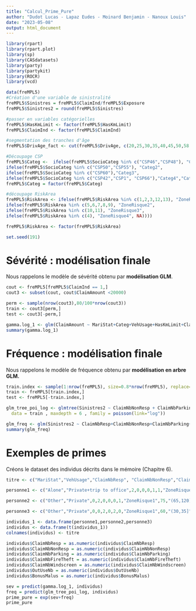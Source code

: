 ```yaml
---
title: "Calcul_Prime_Pure"
author: "Dudot Lucas - Lapaz Eudes - Moinard Benjamin - Nanoux Louis"
date: "2023-05-08"
output: html_document
---
```


```r
library(rpart)
library(rpart.plot)
library(sp)
library(CASdatasets)
library(party)
library(partykit)
library(ROCR)
library(vcd)
```

```r
data(freMPL5)
#Création d'une variable de sinistralité
freMPL5$Sinistres = freMPL5$ClaimInd/freMPL5$Exposure
freMPL5$Sinistres2 = round(freMPL5$Sinistres)

#passer en variables catégorielles
freMPL5$HasKmLimit <- factor(freMPL5$HasKmLimit)
freMPL5$ClaimInd <- factor(freMPL5$ClaimInd)

#segmentation des tranches d'âge
freMPL5$DrivAge_fact <- cut(freMPL5$DrivAge, c(20,25,30,35,40,45,50,58,65,120), include.lowest = TRUE)

#Découpage CSP
freMPL5$Categ <-  ifelse(freMPL5$SocioCateg %in% c("CSP46","CSP48"), "Categ1",
ifelse(freMPL5$SocioCateg %in% c("CSP50","CSP55"), "Categ2",
ifelse(freMPL5$SocioCateg %in% c("CSP60"),"Categ3",
ifelse(freMPL5$SocioCateg %in% c("CSP42","CSP1", "CSP66"),"Categ4","Categ0"))))
freMPL5$Categ = factor(freMPL5$Categ)

#découpage RiskArea
freMPL5$RiskArea <- ifelse(freMPL5$RiskArea %in% c(1,2,3,12,13), "ZoneRisque1",
ifelse(freMPL5$RiskArea %in% c(5,6,7,8,9), "ZoneRisque2",
ifelse(freMPL5$RiskArea %in% c(10,11), "ZoneRisque3",
ifelse(freMPL5$RiskArea %in% c(4), "ZoneRisque4", NA))))

freMPL5$RiskArea <- factor(freMPL5$RiskArea)

set.seed(191)
```

# Sévérité : modélisation finale

Nous rappelons le modèle de sévérité obtenu par **modélisation GLM**.

```r
cout <- freMPL5[freMPL5$ClaimInd == 1,]
cout3 <- subset(cout, cout$ClaimAmount <20000)

perm <- sample(nrow(cout3),80/100*nrow(cout3))
train <- cout3[perm,]
test <- cout3[-perm,]
```

```r
gamma.log_1 <- glm(ClaimAmount ~ MariStat+Categ+VehUsage+HasKmLimit+ClaimNbResp+ClaimNbNonResp+ClaimNbParking+ClaimNbFireTheft+ClaimNbWindscreen+OutUseNb+RiskArea+BonusMalus+DrivAge_fact+DrivAge_fact*RiskArea+RiskArea*MariStat+ClaimNbResp*ClaimNbNonResp,data = train, family = Gamma(link = "log"))
summary(gamma.log_1)
```

# Fréquence : modélisation finale

Nous rappelons le modèle de fréquence obtenu par **modélisation en arbre GLM.**

```r
train.index <- sample(1:nrow(freMPL5), size=0.8*nrow(freMPL5), replace=FALSE)
train <- freMPL5[train.index,]
test <- freMPL5[-train.index,]
```

```r
glm_tree_poi_log <- glmtree(Sinistres2 ~ ClaimNbNonResp + ClaimNbParking+ ClaimNbFireTheft + ClaimNbWindscreen + BonusMalus + OutUseNb +ClaimNbResp | RiskArea + MariStat + VehUsage + HasKmLimit +DrivAge_fact + Categ,
  data = train , maxdepth = 6 , family = poisson(link="log"))
```

```r
glm_freq <- glm(Sinistres2 ~ ClaimNbResp+ClaimNbNonResp+ClaimNbParking+ClaimNbFireTheft+ClaimNbWindscreen+OutUseNb+BonusMalus+DrivAge_fact+RiskArea+MariStat+HasKmLimit+Categ+VehUsage, data = train, family = poisson(link = "log"))
summary(glm_freq)
```

# Exemples de primes

Créons le dataset des individus décrits dans le mémoire (Chapitre 6).

```r
titre <- c("MariStat","VehUsage","ClaimNbResp", "ClaimNbNonResp","ClaimNbParking","ClaimNbFireTheft","ClaimNbWindscreen", "OutUseNb","RiskArea", "BonusMalus","DrivAge_fact","Categ", "HasKmLimit")

personne1 <- c("Alone","Private+trip to office",2,0,0,0,1,1,"ZoneRisque1",120,"[20,25]","Categ1", 0)

personne2 <- c("Other","Private",0,2,0,0,0,1,"ZoneRisque1",75,"(65,120]","Categ3", 0)

personne3 <- c("Other","Private",0,0,2,0,2,0,"ZoneRisque1",60,"(30,35]","Categ2", 0)

individus_1 <- data.frame(personne1,personne2,personne3)
individus <- data.frame(t(individus_1))
colnames(individus) <- titre

individus$ClaimNbResp = as.numeric(individus$ClaimNbResp)
individus$ClaimNbNonResp = as.numeric(individus$ClaimNbNonResp)
individus$ClaimNbParking = as.numeric(individus$ClaimNbParking)
individus$ClaimNbFireTheft = as.numeric(individus$ClaimNbFireTheft)
individus$ClaimNbWindscreen = as.numeric(individus$ClaimNbWindscreen)
individus$OutUseNb = as.numeric(individus$OutUseNb)
individus$BonusMalus = as.numeric(individus$BonusMalus)
```

```r
sev = predict(gamma.log_1, individus)
freq = predict(glm_tree_poi_log, individus)
prime_pure = exp(sev+freq)
prime_pure
```
